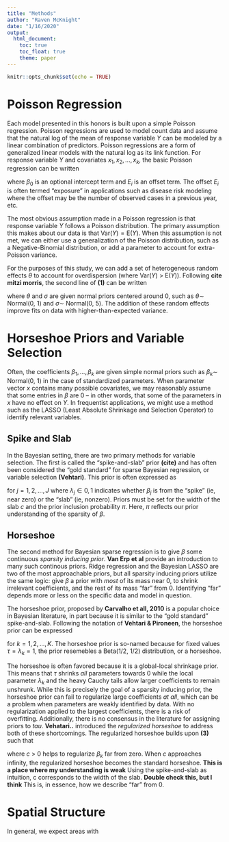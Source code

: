 ```yaml
---
title: "Methods"
author: "Raven McKnight"
date: "1/16/2020"
output: 
  html_document:
    toc: true
    toc_float: true
    theme: paper
---
```


```r
knitr::opts_chunk$set(echo = TRUE)
```

# Poisson Regression

Each model presented in this honors is built upon a simple Poisson regression. Poisson regressions are used to model count data and assume that the natural log of the mean of response variable $Y$ can be modeled by a linear combination of predictors. Poisson regressions are a form of generalized linear models with the natural log as its link function. For response variable $Y$ and covariates $x_1, x_2, ..., x_k$, the basic Poisson regression can be written 


\begin{align}
\tag{1}
Y_i & \sim \text{Poisson}(E_i\lambda_i) \\
\eta_i  = log(\lambda_i) & = \beta_0 + \sum_{k=1}^{K}x_k^T\beta_k \\
\end{align}

where $\beta_0$ is an optional intercept term and $E_i$ is an offset term. The offset $E_i$ is often termed "exposure" in applications such as disease risk modeling where the offset may be the number of observed cases in a previous year, etc. 

The most obvious assumption made in a Poisson regression is that response variable $Y$ follows a Poisson distribution. The primary assumption this makes about our data is that $\text{Var}(Y) = \text{E}(Y)$. When this assumption is not met, we can either use a generalization of the Poisson distribution, such as a Negative-Binomial distribution, or add a parameter to account for extra-Poisson variance. 

For the purposes of this study, we can add a set of heterogeneous random effects $\theta$ to account for overdispersion (where Var($Y$) > E($Y$)). Following **cite mitzi morris**, the second line of **(1)** can be written

\begin{align}
\tag{2}
\eta_i = log(\lambda_i) & = \beta_0 + \sum_{k=1}^{K}x_k^T\beta_k + \theta \sigma
\end{align}

where $\theta$ and $\sigma$ are given normal priors centered around 0, such as $\theta \sim$ Normal(0, 1) and $\sigma \sim$ Normal(0, 5). The addition of these random effects improve fits on data with higher-than-expected variance. 

# Horseshoe Priors and Variable Selection

Often, the coefficients $\beta_1, ..., \beta_k$ are given simple normal priors such as $\beta_k \sim$ Normal(0, 1) in the case of standardized parameters. When parameter vector $x$ contains many possible covariates, we may reasonably assume that some entries in $\beta$ are 0 -- in other words, that some of the parameters in $x$ have no effect on $Y$. In frequentist applications, we might use a method such as the LASSO (Least Absolute Shrinkage and Selection Operator) to identify relevant variables. 

## Spike and Slab 

In the Bayesian setting, there are two primary methods for variable selection. The first is called the "spike-and-slab" prior **(cite)** and has often been considered the "gold standard" for sparse Bayesian regression, or variable selection **(Vehtari)**. This prior is often expressed as 

\begin{align}
\tag{3}
\beta_j | \lambda_j, c, \epsilon & \sim \lambda_j \text{Normal}(0, c^2) + (1-\lambda_j)\text{Normal}(0, \epsilon^2) \\
\lambda_j & \sim \text{Bernoulli}(\pi)
\end{align}

for $j = 1, 2, ..., J$ where $\lambda_j \in {0, 1}$ indicates whether $\beta_j$ is from the "spike" (ie, near zero) or the "slab" (ie, nonzero). Priors must be set for the width of the slab $c$ and the prior inclusion probability $\pi$. Here, $\pi$ reflects our prior understanding of the sparsity of $\beta$. 

## Horseshoe

The second method for Bayesian sparse regression is to give $\beta$ some continuous *sparsity inducing prior*. **Van Erp et al** provide an introduction to many such continous priors. Ridge regression and the Bayesian LASSO are two of the most approachable priors, but all sparsity inducing priors utilize the same logic: give $\beta$ a prior with *most* of its mass near 0, to shrink irrelevant coefficients, and the rest of its mass "far" from 0. Identifying "far" depends more or less on the specific data and model in question. 

The horseshoe prior, proposed by **Carvalho et all, 2010** is a popular choice in Bayesian literature, in part because it is similar to the "gold standard" spike-and-slab. Following the notation of **Vehtari & Pironeen**, the horseshoe prior can be expressed

\begin{align}
\tag{4}
\beta_k \text{ | } \lambda_k, \tau & \sim \text{Normal}(0, \tau^2\lambda_k^2) \\
\lambda_k & \sim \text{Half-Cauchy}(0, 1)
\end{align}

for $k = 1, 2, ..., K$. The horseshoe prior is so-named because for fixed values $\tau = \lambda_k = 1$, the prior resemebles a Beta(1/2, 1/2) distribution, or a horseshoe. 

The horseshoe is often favored because it is a global-local shrinkage prior. This means that $\tau$ shrinks *all* parameters towards 0 while the local parameter $\lambda_k$ and the heavy Cauchy tails allow larger coefficients to remain unshrunk. While this is precisely the goal of a sparsity inducing prior, the horseshoe prior can fail to regularize large coefficients *at all*, which can be a problem when parameters are weakly identified by data. With no regularization applied to the largest coefficients, there is a risk of overfitting. Additionally, there is no consensus in the literature for assigning priors to $tau$. **Vehatari..** introduced the *regularized horseshoe* to address both of these shortcomings. The regularized horseshoe builds upon **(3)** such that

\begin{align}
\tag{5}
\beta_k \text{ | } \lambda_j, \tau, c & \sim \text{Normal}(0, \tau^2 \tilde{\lambda_k^2}) \\
\tilde{\lambda_k^2} & = \frac{c^2\lambda_k^2}{c^2 + \tau^2\lambda_k^2} \\
\lambda_k & \sim \text{Half-Cauchy}(0, 1) \\
c & \sim ~ \text{Inverse-Gamma}(a, b)
\end{align}

where $c$ > 0 helps to regularize $\beta_k$ far from zero. When $c$ approaches infinity, the regularized horseshoe becomes the standard horseshoe. **This is a place where my understanding is weak** Using the spike-and-slab as intuition, c corresponds to the width of the slab. **Double check this, but I think** This is, in essence, how we describe "far" from 0. 

# Spatial Structure

In general, we expect areas with 
